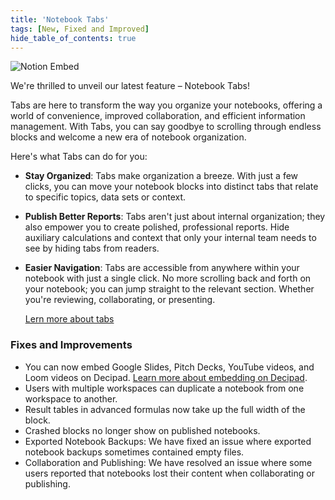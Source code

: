 ```yaml
---
title: 'Notebook Tabs'
tags: [New, Fixed and Improved]
hide_table_of_contents: true
---
```



<ReleasePost>

![Notion Embed](./img/tabs.png)

We're thrilled to unveil our latest feature – Notebook Tabs!

Tabs are here to transform the way you organize your notebooks, offering a world of convenience, improved collaboration, and efficient information management. With Tabs, you can say goodbye to scrolling through endless blocks and welcome a new era of notebook organization.

Here's what Tabs can do for you:

- **Stay Organized**:
  Tabs make organization a breeze. With just a few clicks, you can move your notebook blocks into distinct tabs that relate to specific topics, data sets or context.

- **Publish Better Reports**:
  Tabs aren't just about internal organization; they also empower you to create polished, professional reports. Hide auxiliary calculations and context that only your internal team needs to see by hiding tabs from readers.

- **Easier Navigation**:
  Tabs are accessible from anywhere within your notebook with just a single click. No more scrolling back and forth on your notebook; you can jump straight to the relevant section. Whether you're reviewing, collaborating, or presenting.

  [Lern more about tabs](/quick-start/notebooks#notebook-tabs)

### <FancyTitle icon={Hammer}>Fixes and Improvements</FancyTitle>

- You can now embed Google Slides, Pitch Decks, YouTube videos, and Loom videos on Decipad. [Learn more about embedding on Decipad](/quick-start/embed-on-decipad).
- Users with multiple workspaces can duplicate a notebook from one workspace to another.
- Result tables in advanced formulas now take up the full width of the block.
- Crashed blocks no longer show on published notebooks.
- Exported Notebook Backups: We have fixed an issue where exported notebook backups sometimes contained empty files.
- Collaboration and Publishing: We have resolved an issue where some users reported that notebooks lost their content when collaborating or publishing.

</ReleasePost>
